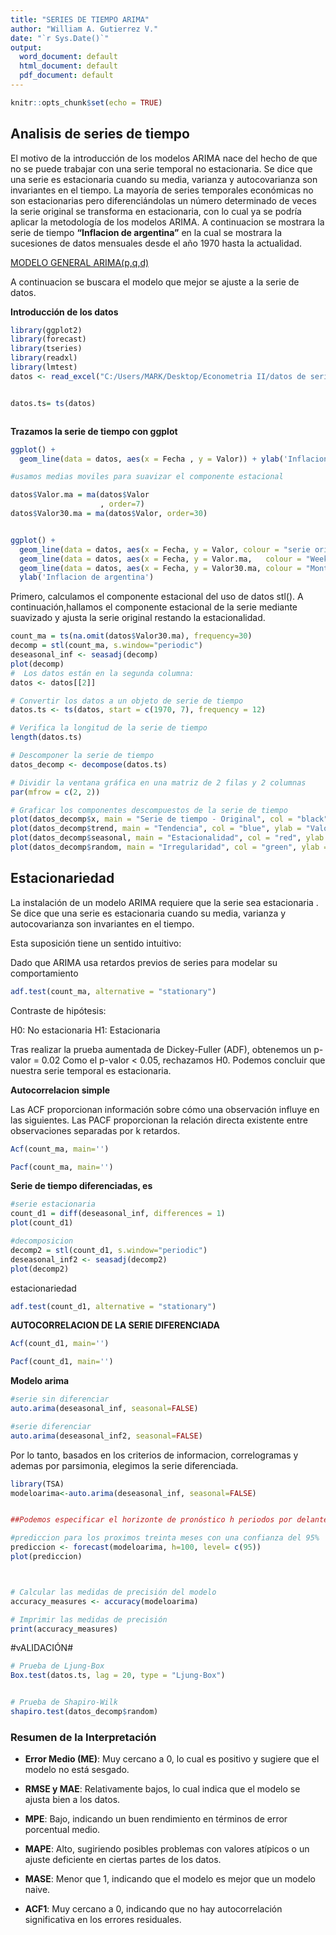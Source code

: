 ---
title: "SERIES DE TIEMPO ARIMA"
author: "William A. Gutierrez V."
date: "`r Sys.Date()`"
output:
  word_document: default
  html_document: default
  pdf_document: default
---

```{r setup, include=FALSE}
knitr::opts_chunk$set(echo = TRUE)
```

## Analisis de series de tiempo

El motivo de la introducción de los modelos ARIMA nace del hecho de que no se puede trabajar con una serie temporal no estacionaria. Se dice que una serie es estacionaria cuando su media, varianza y autocovarianza son invariantes en el tiempo. La mayoría de series temporales económicas no son estacionarias pero diferenciándolas un número determinado de veces la serie original se transforma en estacionaria, con lo cual ya se podría aplicar la metodología de los modelos ARIMA. A continuacion se mostrara la serie de tiempo **"Inflacion de argentina"** en la cual se mostrara la sucesiones de datos mensuales desde el año 1970 hasta la actualidad.

[MODELO GENERAL ARIMA(p,q,d)](images/descarga.jpeg){width="318"}

A continuacion se buscara el modelo que mejor se ajuste a la serie de datos.

**Introducción de los datos**

```{r}
library(ggplot2)
library(forecast)
library(tseries)
library(readxl)
library(lmtest)
datos <- read_excel("C:/Users/MARK/Desktop/Econometria II/datos de series de tiempo argentina.xlsx")


datos.ts= ts(datos)



```

**Trazamos la serie de tiempo con ggplot**

```{r}
ggplot() +
  geom_line(data = datos, aes(x = Fecha , y = Valor)) + ylab('Inflacion de argentina')


```

```{r}

#usamos medias moviles para suavizar el componente estacional

datos$Valor.ma = ma(datos$Valor
                    , order=7) 
datos$Valor30.ma = ma(datos$Valor, order=30)


ggplot() +
  geom_line(data = datos, aes(x = Fecha, y = Valor, colour = "serie original")) +
  geom_line(data = datos, aes(x = Fecha, y = Valor.ma,   colour = "Weekly Moving Average"))  +
  geom_line(data = datos, aes(x = Fecha, y = Valor30.ma, colour = "Monthly Moving Average"))  +
  ylab('Inflacion de argentina')
```

Primero, calculamos el componente estacional del uso de datos stl(). A continuación,hallamos el componente estacional de la serie mediante suavizado y ajusta la serie original restando la estacionalidad.

```{r}
count_ma = ts(na.omit(datos$Valor30.ma), frequency=30)
decomp = stl(count_ma, s.window="periodic")
deseasonal_inf <- seasadj(decomp)
plot(decomp)
#  Los datos están en la segunda columna:
datos <- datos[[2]]

# Convertir los datos a un objeto de serie de tiempo
datos.ts <- ts(datos, start = c(1970, 7), frequency = 12)

# Verifica la longitud de la serie de tiempo
length(datos.ts)

# Descomponer la serie de tiempo
datos_decomp <- decompose(datos.ts)

# Dividir la ventana gráfica en una matriz de 2 filas y 2 columnas
par(mfrow = c(2, 2))

# Graficar los componentes descompuestos de la serie de tiempo
plot(datos_decomp$x, main = "Serie de tiempo - Original", col = "black", ylab = "Valores")
plot(datos_decomp$trend, main = "Tendencia", col = "blue", ylab = "Valores")
plot(datos_decomp$seasonal, main = "Estacionalidad", col = "red", ylab = "Valores")
plot(datos_decomp$random, main = "Irregularidad", col = "green", ylab = "Valores")
```

## Estacionariedad

La instalación de un modelo ARIMA requiere que la serie sea estacionaria . Se dice que una serie es estacionaria cuando su media, varianza y autocovarianza son invariantes en el tiempo.

Esta suposición tiene un sentido intuitivo:

Dado que ARIMA usa retardos previos de series para modelar su comportamiento

```{r}
adf.test(count_ma, alternative = "stationary")

```

Contraste de hipótesis:

H0: No estacionaria H1: Estacionaria

Tras realizar la prueba aumentada de Dickey-Fuller (ADF), obtenemos un p-valor = 0.02 Como el p-valor \< 0.05, rechazamos H0. Podemos concluir que nuestra serie temporal es estacionaria.

**Autocorrelacion simple**

Las ACF proporcionan información sobre cómo una observación influye en las siguientes. Las PACF proporcionan la relación directa existente entre observaciones separadas por k retardos.

```{r}
Acf(count_ma, main='')

Pacf(count_ma, main='')
```

**Serie de tiempo diferenciadas, es**

```{r}
#serie estacionaria
count_d1 = diff(deseasonal_inf, differences = 1)
plot(count_d1)

#decomposicion
decomp2 = stl(count_d1, s.window="periodic")
deseasonal_inf2 <- seasadj(decomp2)
plot(decomp2)
```

estacionariedad

```{r}
adf.test(count_d1, alternative = "stationary")
```

**AUTOCORRELACION DE LA SERIE DIFERENCIADA**

```{r}
Acf(count_d1, main='')

Pacf(count_d1, main='')
```

**Modelo arima**

```{r}
#serie sin diferenciar
auto.arima(deseasonal_inf, seasonal=FALSE)

#serie diferenciar
auto.arima(deseasonal_inf2, seasonal=FALSE)

```

Por lo tanto, basados en los criterios de informacion, correlogramas y ademas por parsimonia, elegimos la serie diferenciada.

```{r}
library(TSA)
modeloarima<-auto.arima(deseasonal_inf, seasonal=FALSE)


##Podemos especificar el horizonte de pronóstico h periodos por delante para que se realicen las predicciones, y usar el modelo ajustado para generar dichas predicciones:

#prediccion para los proximos treinta meses con una confianza del 95%
prediccion <- forecast(modeloarima, h=100, level= c(95))
plot(prediccion)



# Calcular las medidas de precisión del modelo
accuracy_measures <- accuracy(modeloarima)

# Imprimir las medidas de precisión
print(accuracy_measures)
```

#vALIDACIÓN#
```{r}

# Prueba de Ljung-Box
Box.test(datos.ts, lag = 20, type = "Ljung-Box")


# Prueba de Shapiro-Wilk
shapiro.test(datos_decomp$random)
```

### Resumen de la Interpretación

-   **Error Medio (ME)**: Muy cercano a 0, lo cual es positivo y sugiere que el modelo no está sesgado.

-   **RMSE y MAE**: Relativamente bajos, lo cual indica que el modelo se ajusta bien a los datos.

-   **MPE**: Bajo, indicando un buen rendimiento en términos de error porcentual medio.

-   **MAPE**: Alto, sugiriendo posibles problemas con valores atípicos o un ajuste deficiente en ciertas partes de los datos.

-   **MASE**: Menor que 1, indicando que el modelo es mejor que un modelo naive.

-   **ACF1**: Muy cercano a 0, indicando que no hay autocorrelación significativa en los errores residuales.
